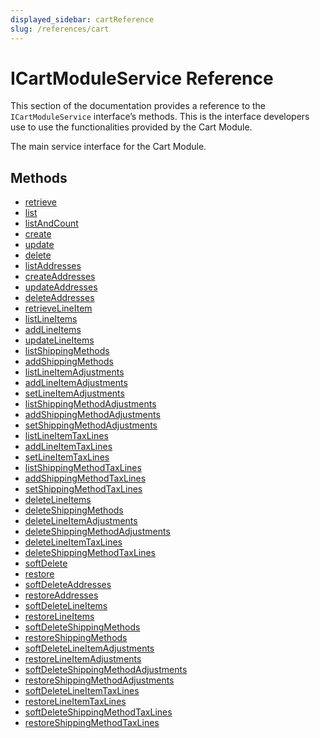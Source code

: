 ```yaml
---
displayed_sidebar: cartReference
slug: /references/cart
---
```



# ICartModuleService Reference

This section of the documentation provides a reference to the `ICartModuleService` interface’s methods. This is the interface developers use to use the functionalities provided by the Cart Module.

The main service interface for the Cart Module.

## Methods

- [retrieve](../ICartModuleService/methods/cart.ICartModuleService.retrieve.mdx)
- [list](../ICartModuleService/methods/cart.ICartModuleService.list.mdx)
- [listAndCount](../ICartModuleService/methods/cart.ICartModuleService.listAndCount.mdx)
- [create](../ICartModuleService/methods/cart.ICartModuleService.create.mdx)
- [update](../ICartModuleService/methods/cart.ICartModuleService.update.mdx)
- [delete](../ICartModuleService/methods/cart.ICartModuleService.delete.mdx)
- [listAddresses](../ICartModuleService/methods/cart.ICartModuleService.listAddresses.mdx)
- [createAddresses](../ICartModuleService/methods/cart.ICartModuleService.createAddresses.mdx)
- [updateAddresses](../ICartModuleService/methods/cart.ICartModuleService.updateAddresses.mdx)
- [deleteAddresses](../ICartModuleService/methods/cart.ICartModuleService.deleteAddresses.mdx)
- [retrieveLineItem](../ICartModuleService/methods/cart.ICartModuleService.retrieveLineItem.mdx)
- [listLineItems](../ICartModuleService/methods/cart.ICartModuleService.listLineItems.mdx)
- [addLineItems](../ICartModuleService/methods/cart.ICartModuleService.addLineItems.mdx)
- [updateLineItems](../ICartModuleService/methods/cart.ICartModuleService.updateLineItems.mdx)
- [listShippingMethods](../ICartModuleService/methods/cart.ICartModuleService.listShippingMethods.mdx)
- [addShippingMethods](../ICartModuleService/methods/cart.ICartModuleService.addShippingMethods.mdx)
- [listLineItemAdjustments](../ICartModuleService/methods/cart.ICartModuleService.listLineItemAdjustments.mdx)
- [addLineItemAdjustments](../ICartModuleService/methods/cart.ICartModuleService.addLineItemAdjustments.mdx)
- [setLineItemAdjustments](../ICartModuleService/methods/cart.ICartModuleService.setLineItemAdjustments.mdx)
- [listShippingMethodAdjustments](../ICartModuleService/methods/cart.ICartModuleService.listShippingMethodAdjustments.mdx)
- [addShippingMethodAdjustments](../ICartModuleService/methods/cart.ICartModuleService.addShippingMethodAdjustments.mdx)
- [setShippingMethodAdjustments](../ICartModuleService/methods/cart.ICartModuleService.setShippingMethodAdjustments.mdx)
- [listLineItemTaxLines](../ICartModuleService/methods/cart.ICartModuleService.listLineItemTaxLines.mdx)
- [addLineItemTaxLines](../ICartModuleService/methods/cart.ICartModuleService.addLineItemTaxLines.mdx)
- [setLineItemTaxLines](../ICartModuleService/methods/cart.ICartModuleService.setLineItemTaxLines.mdx)
- [listShippingMethodTaxLines](../ICartModuleService/methods/cart.ICartModuleService.listShippingMethodTaxLines.mdx)
- [addShippingMethodTaxLines](../ICartModuleService/methods/cart.ICartModuleService.addShippingMethodTaxLines.mdx)
- [setShippingMethodTaxLines](../ICartModuleService/methods/cart.ICartModuleService.setShippingMethodTaxLines.mdx)
- [deleteLineItems](../ICartModuleService/methods/cart.ICartModuleService.deleteLineItems.mdx)
- [deleteShippingMethods](../ICartModuleService/methods/cart.ICartModuleService.deleteShippingMethods.mdx)
- [deleteLineItemAdjustments](../ICartModuleService/methods/cart.ICartModuleService.deleteLineItemAdjustments.mdx)
- [deleteShippingMethodAdjustments](../ICartModuleService/methods/cart.ICartModuleService.deleteShippingMethodAdjustments.mdx)
- [deleteLineItemTaxLines](../ICartModuleService/methods/cart.ICartModuleService.deleteLineItemTaxLines.mdx)
- [deleteShippingMethodTaxLines](../ICartModuleService/methods/cart.ICartModuleService.deleteShippingMethodTaxLines.mdx)
- [softDelete](../ICartModuleService/methods/cart.ICartModuleService.softDelete.mdx)
- [restore](../ICartModuleService/methods/cart.ICartModuleService.restore.mdx)
- [softDeleteAddresses](../ICartModuleService/methods/cart.ICartModuleService.softDeleteAddresses.mdx)
- [restoreAddresses](../ICartModuleService/methods/cart.ICartModuleService.restoreAddresses.mdx)
- [softDeleteLineItems](../ICartModuleService/methods/cart.ICartModuleService.softDeleteLineItems.mdx)
- [restoreLineItems](../ICartModuleService/methods/cart.ICartModuleService.restoreLineItems.mdx)
- [softDeleteShippingMethods](../ICartModuleService/methods/cart.ICartModuleService.softDeleteShippingMethods.mdx)
- [restoreShippingMethods](../ICartModuleService/methods/cart.ICartModuleService.restoreShippingMethods.mdx)
- [softDeleteLineItemAdjustments](../ICartModuleService/methods/cart.ICartModuleService.softDeleteLineItemAdjustments.mdx)
- [restoreLineItemAdjustments](../ICartModuleService/methods/cart.ICartModuleService.restoreLineItemAdjustments.mdx)
- [softDeleteShippingMethodAdjustments](../ICartModuleService/methods/cart.ICartModuleService.softDeleteShippingMethodAdjustments.mdx)
- [restoreShippingMethodAdjustments](../ICartModuleService/methods/cart.ICartModuleService.restoreShippingMethodAdjustments.mdx)
- [softDeleteLineItemTaxLines](../ICartModuleService/methods/cart.ICartModuleService.softDeleteLineItemTaxLines.mdx)
- [restoreLineItemTaxLines](../ICartModuleService/methods/cart.ICartModuleService.restoreLineItemTaxLines.mdx)
- [softDeleteShippingMethodTaxLines](../ICartModuleService/methods/cart.ICartModuleService.softDeleteShippingMethodTaxLines.mdx)
- [restoreShippingMethodTaxLines](../ICartModuleService/methods/cart.ICartModuleService.restoreShippingMethodTaxLines.mdx)
